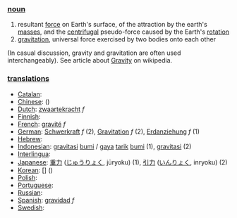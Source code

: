 === [[noun]] ===

# resultant [[force]] on Earth's surface, of the attraction by the earth's [[mass]]es, and the [[centrifugal]] pseudo-force caused by the Earth's [[rotation]]
# [[gravitation]], universal force exercised by two bodies onto each other
(In casual discussion, gravity and gravitation are often used interchangeably).
See article about [[w:Gravity|Gravity]] on wikipedia.


=== [[translation]]s ===

*[[Catalan]]: [[]] '' ''
*[[Chinese]]: [[]] ()
*[[Dutch]]: [[zwaartekracht]] ''f''
*[[Finnish]]: [[]]
*[[French]]: [[gravité]] ''f''
*[[German]]: [[Schwerkraft]] ''f'' (2), [[Gravitation]] ''f'' (2), [[Erdanziehung]] ''f'' (1)
*[[Hebrew]]: [[]] '' ''
*[[Indonesian]]: [[gravitasi]] [[bumi]] / [[gaya]] [[tarik]] [[bumi]] (1), [[gravitasi]] (2)
*[[Interlingua]]: [[]]
*[[Japanese]]: [[重力]] ([[じゅうりょく]], jūryoku) (1), [[引力]] ([[いんりょく]], inryoku) (2)
*[[Korean]]: [[]] [] ()
*[[Polish]]: [[]]
*[[Portuguese]]: [[]] '' ''
*[[Russian]]: [[]]
*[[Spanish]]: [[gravidad]] ''f''
*[[Swedish]]: [[]] '' ''